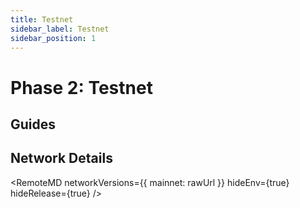 ```yaml
---
title: Testnet
sidebar_label: Testnet
sidebar_position: 1
---
```


# Phase 2: Testnet

## Guides

<DocCardList />

## Network Details



<RemoteMD
  networkVersions={{
    mainnet: rawUrl
  }}
  hideEnv={true}
  hideRelease={true}
/>


